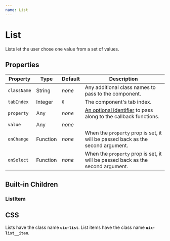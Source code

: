 ```yaml
---
name: List
---
```


# List

Lists let the user chose one value from a set of values.

## Properties

Property | Type | Default | Description
-------- | ---- | ------- | -----------
`className` | String | _none_ | Any additional class names to pass to the component.
`tabIndex` | Integer | `0` | The component's tab index.
`property` | Any | _none_ | [An optional identifier][property] to pass along to the callback functions.
`value` | Any | _none_ |
`onChange` | Function | _none_ | When the `property` prop is set, it will be passed back as the second argument.
`onSelect` | Function | _none_ | When the `property` prop is set, it will be passed back as the second argument.

## Built-in Children

### ListItem

## CSS

Lists have the class name **`uix-list`**. List items have the class name **`uix-list__item`**.


[property]: https://github.com/danburzo/react-recipes/blob/master/recipes/property-pattern.md

